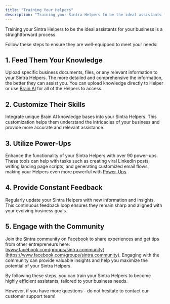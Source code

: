 ```yaml
---
title: "Training Your Helpers"
description: "Training your Sintra Helpers to be the ideal assistants for your business is a straightforward process."
---
```


Training your Sintra Helpers to be the ideal assistants for your business is a straightforward process. 

Follow these steps to ensure they are well-equipped to meet your needs:

## **1\. Feed Them Your Knowledge**

Upload specific business documents, files, or any relevant information to your Sintra Helpers. The more detailed and comprehensive the information, the better they can assist you. You can upload knowledge directly to Helper or use [Brain AI](https://app.sintra.ai/brain) for all of the Helpers to access. 

## **2\. Customize Their Skills**

Integrate unique Brain AI knowledge bases into your Sintra Helpers. This customization helps them understand the intricacies of your business and provide more accurate and relevant assistance.

## **3\. Utilize Power-Ups**

Enhance the functionality of your Sintra Helpers with over 90 power-ups. These tools can help with tasks such as creating viral LinkedIn posts, writing landing page scripts, and generating customized email flows, making your Helpers even more powerful with [Power-Ups](https://app.sintra.ai/powerups).

## **4\. Provide Constant Feedback**

Regularly update your Sintra Helpers with new information and insights. This continuous feedback loop ensures they remain sharp and aligned with your evolving business goals.

## **5\. Engage with the Community**

Join the Sintra community on Facebook to share experiences and get tips from other entrepreneurs here: [www.facebook.com/groups/sintra.community](https://www.facebook.com/groups/sintra.community). Engaging with the community can provide valuable insights and help you maximize the potential of your Sintra Helpers.

By following these steps, you can train your Sintra Helpers to become highly efficient assistants, tailored to your business needs. 

However, if you have more questions - do not hesitate to contact our customer support team!